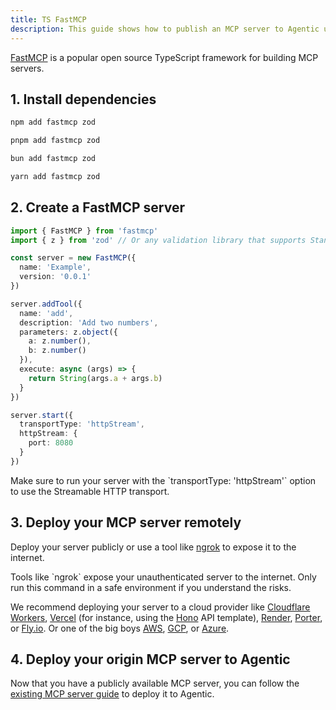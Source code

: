 ```yaml
---
title: TS FastMCP
description: This guide shows how to publish an MCP server to Agentic using the TypeScript fastmcp package.
---
```


[FastMCP](https://github.com/punkpeye/fastmcp) is a popular open source TypeScript framework for building MCP servers.

## 1. Install dependencies

<CodeGroup>

```bash npm
npm add fastmcp zod
```

```bash pnpm
pnpm add fastmcp zod
```

```bash bun
bun add fastmcp zod
```

```bash yarn
yarn add fastmcp zod
```

</CodeGroup>

## 2. Create a FastMCP server

```ts server.ts
import { FastMCP } from 'fastmcp'
import { z } from 'zod' // Or any validation library that supports Standard Schema

const server = new FastMCP({
  name: 'Example',
  version: '0.0.1'
})

server.addTool({
  name: 'add',
  description: 'Add two numbers',
  parameters: z.object({
    a: z.number(),
    b: z.number()
  }),
  execute: async (args) => {
    return String(args.a + args.b)
  }
})

server.start({
  transportType: 'httpStream',
  httpStream: {
    port: 8080
  }
})
```

<Note>
  Make sure to run your server with the `transportType: 'httpStream'` option to
  use the Streamable HTTP transport.
</Note>

## 3. Deploy your MCP server remotely

Deploy your server publicly or use a tool like [ngrok](https://ngrok.com) to expose it to the internet.

<Warning>
  Tools like `ngrok` expose your unauthenticated server to the internet. Only
  run this command in a safe environment if you understand the risks.
</Warning>

We recommend deploying your server to a cloud provider like [Cloudflare Workers](https://workers.cloudflare.com), [Vercel](https://vercel.com/guides/hosting-backend-apis) (for instance, using the [Hono](https://vercel.com/templates/hono/hono-on-vercel) API template), [Render](https://render.com/docs/deploy-fastapi), [Porter](https://docs.porter.run/guides/nodejs/deploy-nodejs), or [Fly.io](https://fly.io/docs/python/frameworks/fastapi/). Or one of the big boys [AWS](https://aws.amazon.com), [GCP](https://cloud.google.com), or [Azure](https://azure.microsoft.com).

## 4. Deploy your origin MCP server to Agentic

Now that you have a publicly available MCP server, you can follow the [existing MCP server guide](/publishing/guides/existing-mcp-server) to deploy it to Agentic.
